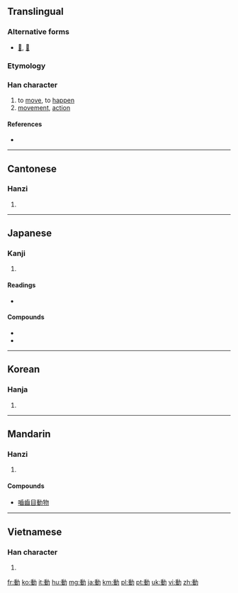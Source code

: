 {{also|动|働|重力}}
==Translingual==

===Alternative forms===
* [[𨔝]], [[㣫]]

===Etymology===
{{Han compound|重|力|c1=p|c2=s|t2=strength|ls=psc}}

===Han character===
{{Han char|rn=19|rad=力|as=09|sn=11|four=2412<sub>7</sub>|canj=竹土大尸 (HGKS)|ids=⿰[[重]][[力]]}}

# to [[move]], to [[happen]]
# [[movement]], [[action]]

====References====
* {{Han ref|kx=0148.140|dkj=02390|dj=0333.240|hdz=10375.060|uh=52D5|ud=21205|bh=B0CA|bd=45258}}

----

==Cantonese==

===Hanzi===
{{yue-hanzi|jyut=|y=dung6|sim=动}}

# {{defn|lang=yue|sort=力09}}

----

==Japanese==

===Kanji===
{{ja-kanji|grade=3|rs=力09}}

# {{defn|lang=ja|sort=力09}}

====Readings====
* {{ja-readings|on=[[どう]] (dō)|kun=[[うごく]] (ugoku), [[うごかす]] (ugokasu), [[うごき]] (ugoki)|nanori=[[るぎ]] (rugi)}}

====Compounds====
* {{term|運動||[[athletics]]|tr=[[うんどう]], [[undō]]|lang=ja|sc=Jpan}}
* {{term|動画||[[video]]|tr=[[どうが]], [[dōga]]|lang=ja|sc=Jpan}}

----

==Korean==

===Hanja===
{{ko-hanja|hangeul=[[동]]|eumhun=움직일|rv=dong|mr=tong}}

# {{defn|lang=ko|sort=力09}}

----

==Mandarin==

===Hanzi===
{{cmn-hanzi|sim=动|pin=[[dòng]] ([[dong4]])|wg=tung<sup>4</sup>}}

# {{defn|lang=cmn|sort=力09}}

====Compounds====
* [[嚙齒目動物]]

----

==Vietnamese==

===Han character===
{{vi-hantu|[[động]], [[đụng]]|rs=力09}}

# {{defn|lang=vi|sort=力09}}

[[fr:動]]
[[ko:動]]
[[it:動]]
[[hu:動]]
[[mg:動]]
[[ja:動]]
[[km:動]]
[[pl:動]]
[[pt:動]]
[[uk:動]]
[[vi:動]]
[[zh:動]]